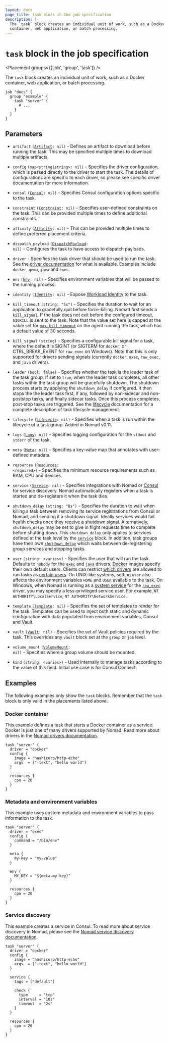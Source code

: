 ```yaml
---
layout: docs
page_title: task block in the job specification
description: |-
  The `task` block creates an individual unit of work, such as a Docker
  container, web application, or batch processing.
---
```


# `task` block in the job specification

<Placement groups={['job', 'group', 'task']} />

The `task` block creates an individual unit of work, such as a Docker
container, web application, or batch processing.

```hcl
job "docs" {
  group "example" {
    task "server" {
      # ...
    }
  }
}
```

## Parameters

- `artifact` <code>([Artifact][]: nil)</code> - Defines an artifact to download
  before running the task. This may be specified multiple times to download
  multiple artifacts.

- `config` `(map<string|string>: nil)` - Specifies the driver configuration,
  which is passed directly to the driver to start the task. The details of
  configurations are specific to each driver, so please see specific driver
  documentation for more information.

- `consul` <code>([Consul][consul_jobspec]: nil)</code> - Specifies Consul
  configuration options specific to the task.

- `constraint` <code>([Constraint][]: nil)</code> - Specifies user-defined
  constraints on the task. This can be provided multiple times to define
  additional constraints.

- `affinity` <code>([Affinity][]: nil)</code> - This can be provided
  multiple times to define preferred placement criteria.

- `dispatch_payload` <code>([DispatchPayload][]: nil)</code> - Configures the
  task to have access to dispatch payloads.

- `driver` - Specifies the task driver that should be used to run the
  task. See the [driver documentation](/nomad/docs/job-declare/task-driver) for what
  is available. Examples include `docker`, `qemu`, `java` and `exec`.

- `env` <code>([Env][]: nil)</code> - Specifies environment variables that will
  be passed to the running process.

- `identity` <code>([Identity][]: nil)</code> - Expose [Workload Identity][] to
  the task.

- `kill_timeout` `(string: "5s")` - Specifies the duration to wait for an
  application to gracefully quit before force-killing. Nomad first sends a
  [`kill_signal`][kill_signal]. If the task does not exit before the configured
  timeout, `SIGKILL` is sent to the task. Note that the value set here is capped
  at the value set for [`max_kill_timeout`][max_kill] on the agent running the
  task, which has a default value of 30 seconds.

- `kill_signal` `(string)` - Specifies a configurable kill signal for a task,
  where the default is SIGINT (or SIGTERM for `docker`, or CTRL_BREAK_EVENT
  for `raw_exec` on Windows). Note that this is only supported for drivers
  sending signals (currently `docker`, `exec`, `raw_exec`, and `java`
  drivers).

- `leader` `(bool: false)` - Specifies whether the task is the leader task of
  the task group. If set to `true`, when the leader task completes, all other
  tasks within the task group will be gracefully shutdown. The shutdown process
  starts by applying the `shutdown_delay` if configured. It then stops the the
  leader task first, if any, followed by non-sidecar and non-poststop tasks, and
  finally sidecar tasks. Once this process completes, post-stop tasks are
  triggered. See the [lifecycle][] documentation for a complete description of
  task lifecycle management.

- `lifecycle` <code>([Lifecycle][]: nil)</code> - Specifies when a task is run
  within the lifecycle of a task group. Added in Nomad v0.11.

- `logs` <code>([Logs][]: nil)</code> - Specifies logging configuration for the
  `stdout` and `stderr` of the task.

- `meta` <code>([Meta][]: nil)</code> - Specifies a key-value map that annotates
  with user-defined metadata.

- `resources` <code>([Resources][]: &lt;required&gt;)</code> - Specifies the minimum
  resource requirements such as RAM, CPU and devices.

- `service` <code>([Service][]: nil)</code> - Specifies integrations with Nomad
  or [Consul][] for service discovery. Nomad automatically registers when a task
  is started and de-registers it when the task dies.

- `shutdown_delay` `(string: "0s")` - Specifies the duration to wait when
  killing a task between removing its service registrations from Consul or Nomad,
  and sending it a shutdown signal. Ideally services would fail health checks
  once they receive a shutdown signal. Alternatively, `shutdown_delay` may be
  set to give in flight requests time to complete before shutting down. This
  `shutdown_delay` only applies to services defined at the task level by the
  [`service`](/nomad/docs/job-specification/task#service) block. In addition, task
  groups have their own [`shutdown_delay`](/nomad/docs/job-specification/group#shutdown_delay)
  which waits between de-registering group services and stopping tasks.

- `user` `(string: <varies>)` - Specifies the user that will run the task.
  Defaults to `nobody` for the [`exec`][exec] and [`java`][java] drivers.
  [Docker][] images specify their own default users. Clients can restrict
  [which drivers][user_drivers] are allowed to run tasks as [certain
  users][user_denylist]. On UNIX-like systems, setting `user` also affects
  the environment variables `HOME` and `USER` available to the task.  On
  Windows, when Nomad is running as a [system service][service] for the
  [`raw_exec`][raw_exec] driver, you may specify a less-privileged service user.
  For example, `NT AUTHORITY\LocalService`, `NT AUTHORITY\NetworkService`.

- `template` <code>([Template][]: nil)</code> - Specifies the set of templates
  to render for the task. Templates can be used to inject both static and
  dynamic configuration with data populated from environment variables, Consul
  and Vault.

- `vault` <code>([Vault][]: nil)</code> - Specifies the set of Vault policies
  required by the task. This overrides any `vault` block set at the `group` or
  `job` level.

- `volume_mount` <code>([VolumeMount][]: nil)</code> - Specifies where a group
  volume should be mounted.

- `kind` `(string: <varies>)` - Used internally to manage tasks according to
  the value of this field. Initial use case is for Consul Connect.

## Examples

The following examples only show the `task` blocks. Remember that the
`task` block is only valid in the placements listed above.

### Docker container

This example defines a task that starts a Docker container as a service. Docker
is just one of many drivers supported by Nomad. Read more about drivers in the
[Nomad drivers documentation](/nomad/docs/job-declare/task-driver).

```hcl
task "server" {
  driver = "docker"
  config {
    image = "hashicorp/http-echo"
    args  = ["-text", "hello world"]
  }

  resources {
    cpu = 20
  }
}
```

### Metadata and environment variables

This example uses custom metadata and environment variables to pass information
to the task.

```hcl
task "server" {
  driver = "exec"
  config {
    command = "/bin/env"
  }

  meta {
    my-key = "my-value"
  }

  env {
    MY_KEY = "${meta.my-key}"
  }

  resources {
    cpu = 20
  }
}
```

### Service discovery

This example creates a service in Consul. To read more about service discovery
in Nomad, please see the [Nomad service discovery documentation][service_discovery].

```hcl
task "server" {
  driver = "docker"
  config {
    image = "hashicorp/http-echo"
    args  = ["-text", "hello world"]
  }

  service {
    tags = ["default"]

    check {
      type     = "tcp"
      interval = "10s"
      timeout  = "2s"
    }
  }

  resources {
    cpu = 20
  }
}
```

[artifact]: /nomad/docs/job-specification/artifact 'Nomad artifact Job Specification'
[consul]: https://www.consul.io/ 'Consul by HashiCorp'
[consul_jobspec]: /nomad/docs/job-specification/consul
[constraint]: /nomad/docs/job-specification/constraint 'Nomad constraint Job Specification'
[affinity]: /nomad/docs/job-specification/affinity 'Nomad affinity Job Specification'
[dispatchpayload]: /nomad/docs/job-specification/dispatch_payload 'Nomad dispatch_payload Job Specification'
[env]: /nomad/docs/job-specification/env 'Nomad env Job Specification'
[Identity]: /nomad/docs/job-specification/identity 'Nomad identity Job Specification'
[meta]: /nomad/docs/job-specification/meta 'Nomad meta Job Specification'
[resources]: /nomad/docs/job-specification/resources 'Nomad resources Job Specification'
[lifecycle]: /nomad/docs/job-specification/lifecycle 'Nomad lifecycle Job Specification'
[logs]: /nomad/docs/job-specification/logs 'Nomad logs Job Specification'
[service]: /nomad/docs/job-specification/service 'Nomad service Job Specification'
[vault]: /nomad/docs/job-specification/vault 'Nomad vault Job Specification'
[volumemount]: /nomad/docs/job-specification/volume_mount 'Nomad volume_mount Job Specification'
[exec]: /nomad/docs/job-declare/task-driver/exec 'Nomad exec Driver'
[raw_exec]: /nomad/docs/job-declare/task-driver/raw_exec 'Nomad raw_exec Driver'
[java]: /nomad/docs/job-declare/task-driver/java 'Nomad Java Driver'
[docker]: /nomad/docs/job-declare/task-driver/docker 'Nomad Docker Driver'
[rkt]: /nomad/plugins/drivers/community/rkt 'Nomad rkt Driver'
[service_discovery]: /nomad/docs/networking/service-discovery 'Nomad Service Discovery'
[template]: /nomad/docs/job-specification/template 'Nomad template Job Specification'
[user_drivers]: /nomad/docs/configuration/client#user-checked_drivers
[user_denylist]: /nomad/docs/configuration/client#user-denylist
[max_kill]: /nomad/docs/configuration/client#max_kill_timeout
[kill_signal]: /nomad/docs/job-specification/task#kill_signal
[Workload Identity]: /nomad/docs/concepts/workload-identity 'Nomad Workload Identity'
[service]: /nomad/docs/deploy/production/windows-service
